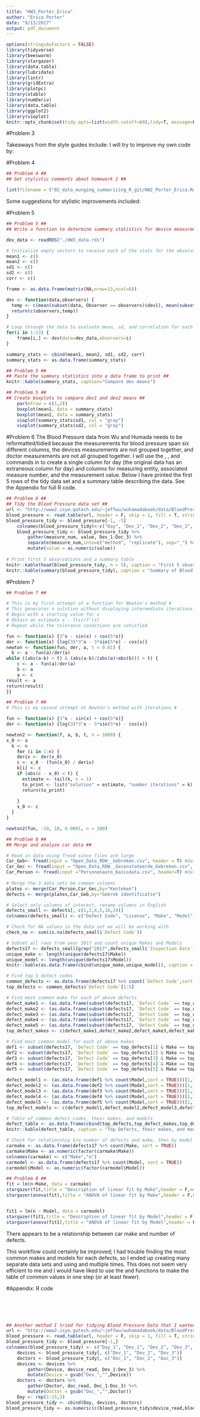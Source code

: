 ```yaml
---
title: "HW3_Porter_Erica"
author: "Erica Porter"
date: "9/13/2017"
output: pdf_document
---
```

```r
options(stringsAsFactors = FALSE)
library(tidyverse)
library(beeswarm)
library(stargazer)
library(data.table)
library(lubridate)
library(lintr)
library(gridExtra)
library(plotpc)
library(xtable)
library(numDeriv)
library(data.table)
library(ggplot2)
library(vioplot)
knitr::opts_chunk$set(tidy.opts=list(width.cutoff=60),tidy=T, message=F, warning=F)
```

#Problem 3

Takeaways from the style guides include:
\begin{itemize}
    \item Consistency is important; it is best to develop a sufficiently neat programming style and use a similar format           throughout multiple files/projects.
    \item Spacing is essential for writing and reading code; be wary of using tabs.
    \item Identifiers and variable names should not have excessive special characters and should follow neat, standard             naming conventions
    \item Try to neatly indent code/functions/processes with different types of commands (e.g. when using tidyr, each              "verb" should be on its own line).
\end{itemize}
I will try to improve my own code by:
\begin{itemize}
    \item Weave my code and text a more effectively for R Markdown documents requiring code, text, and explanations.
    \item Format, label tables and printed results better (e.g. explore grid functions, stargazer, graph packages).
    \item Keeping track of variable and data frame names better.
    \item Including effective spacing and code chunks to improve the appearance and progression of .Rmd files, rather              than solely creating a neat PDF.
\end{itemize}

#Problem 4

```r
## Problem 4 ##
## Get stylistic comments about homework 2 ##

lint(filename = ("02_data_munging_summarizing_R_git/HW2_Porter_Erica.Rmd")
```

Some suggestions for stylistic improvements included:
\begin{itemize}
    \item Inserting spaces after commas and around operators
    \item Format functions better (e.g. opening and closing curly braces on their own line)
    \item Limit lines to <80 characters
    \item Use <- for assignment rather than =
    \item Consistently use double-quotes rather than single-quotes
    \item Avoid using absolute paths if possible
    \item Variable and function names should be lowercase
    \item Avoid using absolute paths
\end{itemize}

#Problem 5
```r
## Problem 5 ##
## Write a function to determine summary statistics for device measurements ##

dev_data <- readRDS("./HW3_data.rds")

# Initialize empty vectors to receive each of the stats for the observations #
mean1 <- c()
mean2 <- c()
sd1 <- c()
sd2 <- c()
corr <- c()

frame <- as.data.frame(matrix(NA,nrow=13,ncol=6))

dev <- function(data,observers) {
  temp <- c(mean(subset(data, Observer == observers)$dev1), mean(subset(data, Observer == observers)$dev2), sd(subset(data, Observer == observers)$dev1), sd(subset(data, Observer == observers)$dev2), cor(subset(data, Observer == observers)$dev1, subset(data, Observer == observers)$dev2))
  return(c(observers,temp))
}

# Loop through the data to evaluate mean, sd, and correlation for each of 13 observers #
for(i in 1:13) {
    frame[i,] <- dev(data=dev_data,observers=i)
}

summary_stats <- cbind(mean1, mean2, sd1, sd2, corr)
summary_stats <- as.data.frame(summary_stats)
```

```r
## Problem 5 ##
## Paste the summary statistics into a data frame to print ##
knitr::kable(summary_stats, caption="Compare dev means")
```

```r
## Problem 5 ##
## Create boxplots to compare dev1 and dev2 means ##
    par(mfrow = c(1,2))
    boxplot(mean1, data = summary_stats)
    boxplot(mean2, data = summary_stats)
    vioplot(summary_stats$sd1, col = "gray")
    vioplot(summary_stats$sd2, col = "gray")
```

#Problem 6
The Blood Pressure data from Wu and Humada needs to be reformatted/tidied because the measurements for blood pressure span six different columns, the devices measurements are not grouped together, and doctor measurements are not all grouped together.  I will use the \texttt{gather}, \texttt{separate}, and \texttt{mutate} commands in \texttt{tidyr} to create a single column for day (the original data has an extraneous column for day) and columns for measuring entity, associated measure number, and the measurement value.  Below I have printed the first 5 rows of the tidy data set and a summary table describing the data.  See the Appendix for full R code.

```r
## Problem 6 ##
## Tidy the Blood Pressure data set ##
url <- "http://www2.isye.gatech.edu/~jeffwu/wuhamadabook/data/BloodPressure.dat"
blood_pressure <- read.table(url, header = F, skip = 1, fill = T, stringsAsFactors = F)
blood_pressure_tidy <- blood_pressure[-1, -5]
    colnames(blood_pressure_tidy)<-c("Day", "Dev_1", "Dev_2", "Dev_3", "Doc_1", "Doc_2", "Doc_3")
    blood_pressure_tidy <- blood_pressure_tidy %>%  
        gather(measure_num, value, Dev_1:Doc_3) %>%  
        separate(measure_num,into=c("method", "replicate"), sep="_") %>%
        mutate(value = as.numeric(value))
    
# Print first 5 observations and a summary table
knitr::kable(head(blood_pressure_tidy, n = 5), caption = "First 5 observations for Blood Pressure")
knitr::kable(summary(blood_pressure_tidy), caption = "Summary of Blood Pressure data")
```

#Problem 7
```r
## Problem 7 ##

# This is my first attempt at a function for Newton's method #
# This generates a solution without displaying intermediate iterations #
# Begin with a starting value for x
# Obtain an estimate x - f(x)/f'(x)
# Repeat while the tolerance conditions are satisfied

fun <- function(x) {3^x - sin(x) + cos(5*x)}
der <- function(x) {log(3)*3^x - 5*sin(5*x) - cos(x)}
newton <- function(fun, der, a, t = 0.01) {
  b <- a - fun(a)/der(a)
while ((abs(a-b) > t) & (abs(a-b)/(abs(a)+abs(b))) > t) {
    c <- a - fun(a)/der(a)
    b <- a
    a <- c
result <- a
return(result)
}}
```

```r
## Problem 7 ##
# This is my second attempt at Newton's method with iterations #

fun <- function(x) {3^x - sin(x) + cos(5*x)}
der <- function(x) {log(3)*3^x - 5*sin(5*x) - cos(x)}

newton2 <- function(f, a, b, t, n = 1000) {
x_0 <- a
  k <- n
    for (i in 1:n) {
    deriv <- der(x_0) 
    c <- x_0 - (fun(x_0) / deriv)
    k[i] <- c
    if (abs(c - x_0) < t) {
      estimate <- tail(k, n = 1)
      to_print <- list("solution" = estimate, "number iterations" = k)
      return(to_print)
      
    }
    x_0 <- c
  }
}

newton2(fun, -10, 10, 0.0001, n = 100)
```

```r
## Problem 8 ##
## Merge and analyze car data ##

# Read in data using fread since files are large
Car_Geb<- fread(input = "Open_Data_RDW__Gebreken.csv", header = T) #dat2
Car_Gec <- fread(input = "Open_Data_RDW__Geconstateerde_Gebreken.csv", header=T) #dat3
Car_Person <- fread(input ="Personenauto_basisdata.csv", header=T) #dat1
    
# Merge the 3 data sets be common columns
plates <- merge(Car_Person,Car_Gec,by="Kenteken")
defects <- merge(plates,Car_Geb,by="Gebrek identificatie")

# Select only columns of interest, rename columns in English
defects_small <- defects[, c(1,2,4,5,16,24)]
colnames(defects_small) <- c("Defect Code", "License", "Make", "Model", "Inspection Date", "Defect Description")

# Check for NA values in the data set we will be working with
check_na <- sum(is.na(defects_small$`Defect Code`))

# Subset all rows from year 2017 and count unique Makes and Models
defects17 <- defects_small[grep("2017",defects_small$`Inspection Date`),]
unique_make <- length(unique(defects17$Make))
unique_model <- length(unique(defects17$Model))
knitr::kable(as.data.frame(cbind(unique_make,unique_model)), caption = "Number of Unique Makes and Models")

# Find top 5 defect codes
common_defects <- as.data.frame(defects17 %>% count(`Defect Code`,sort = TRUE))
top_defects <- common_defects$`Defect Code`[1:5]

# Find most common make for each of above defects
defect_make1 <- (as.data.frame(subset(defects17, `Defect Code` == top_defects[1]) %>% count(Make, sort = TRUE)))[1,1]
defect_make2 <- (as.data.frame(subset(defects17, `Defect Code` == top_defects[2]) %>% count(Make, sort = TRUE)))[1,1]
defect_make3 <- (as.data.frame(subset(defects17, `Defect Code` == top_defects[3]) %>% count(Make, sort = TRUE)))[1,1]
defect_make4 <- (as.data.frame(subset(defects17, `Defect Code` == top_defects[4]) %>% count(Make, sort = TRUE)))[1,1]
defect_make5 <- (as.data.frame(subset(defects17, `Defect Code` == top_defects[5]) %>% count(Make, sort = TRUE)))[1,1]
top_defect_makes <- c(defect_make1,defect_make2,defect_make3,defect_make4,defect_make5)

# Find most common model for each of above makes
def1 <- subset(defects17, `Defect Code` == top_defects[1] & Make == top_defect_makes[1])
def2 <- subset(defects17, `Defect Code` == top_defects[2] & Make == top_defect_makes[2])
def3 <- subset(defects17, `Defect Code` == top_defects[3] & Make == top_defect_makes[3])
def4 <- subset(defects17, `Defect Code` == top_defects[4] & Make == top_defect_makes[4])
def5 <- subset(defects17, `Defect Code` == top_defects[5] & Make == top_defect_makes[5])

defect_model1 <- (as.data.frame(def1 %>% count(Model,sort = TRUE)))[1,1]
defect_model2 <- (as.data.frame(def2 %>% count(Model,sort = TRUE)))[1,1]
defect_model3 <- (as.data.frame(def3 %>% count(Model,sort = TRUE)))[1,1]
defect_model4 <- (as.data.frame(def4 %>% count(Model,sort = TRUE)))[1,1]
defect_model5 <- (as.data.frame(def5 %>% count(Model,sort = TRUE)))[1,1]
top_defect_models <- c(defect_model1,defect_model2,defect_model3,defect_model4,defect_model5)

# Table of common defect codes, their makes, and models
defect_table <- as.data.frame(cbind(top_defects,top_defect_makes,top_defect_models))
knitr::kable(defect_table, caption = "Top Defects, their makes, and models")

# Check for relationship b/w number of defects and make, then by model
carmake <- as.data.frame(defects17 %>% count(Make, sort = TRUE))
carmake$Make <- as.numeric(factor(carmake$Make))
colnames(carmake) <- c("Make","n")
carmodel <- as.data.frame(defects17 %>% count(Model, sort = TRUE))
carmodel$Model <- as.numeric(factor(carmodel$Model))
```

```r
## Problem 8 ##
fit = lm(n~Make, data = carmake)
stargazer(fit,title = "Description of linear fit by Make",header = F,no.space=T,single.row=T)
stargazer(anova(fit),title = "ANOVA of linear fit by Make",header = F,no.space=T,single.row=T)


fit1 = lm(n ~ Model, data = carmodel)
stargazer(fit1,title = "Description of linear fit by Model",header = F,no.space=T,single.row=T)
stargazer(anova(fit1),title = "ANOVA of linear fit by Model",header = F,no.space=T,single.row=T)
```
There appears to be a relationship between car make and number of defects.

This workflow could certainly be improved; I had trouble finding the most common makes and models for each defects, so I ended up creating many separate data sets and using \texttt{subset} and \texttt{count} multiple times.  This does not seem very efficient to me and I would have liked to use the \texttt{subset} and \texttt{count} functions to make the table of common values in one step (or at least fewer).
\newpage

#Appendix: R code
```r
```
\vspace{1cm}
```r
```

```r
```

```r
```

\vspace{1cm}
```r
```

```r

## Another method I tried for tidying Blood Pressure Data that I wanted to keep for reference ##
url <- "http://www2.isye.gatech.edu/~jeffwu/wuhamadabook/data/BloodPressure.dat"
blood_pressure <- read.table(url, header = F, skip = 1, fill = T, stringsAsFactors = F)
blood_pressure_tidy <- blood_pressure[-1,]
colnames(blood_pressure_tidy) <- c("Day_1", "Dev_1", "Dev_2", "Dev_3", "Day_2", "Doc_1", "Doc_2", "Doc_3")
    devices <- blood_pressure_tidy[, c("Dev_1", "Dev_2", "Dev_3")]
    doctors <- blood_pressure_tidy[, c("Doc_1", "Doc_2", "Doc_3")]
    devices <- devices %>%
        gather(Device, device_read, Dev_1:Dev_3) %>%
        mutate(Device = gsub("Dev_","",Device))
    doctors <- doctors %>%
        gather(Doctor, doc_read, Doc_1:Doc_3) %>%
        mutate(Doctor = gsub("Doc_","",Doctor))
    Day <- rep(1:15,3)
blood_pressure_tidy <- cbind(Day, devices, doctors)
blood_presure_tidy <- as.numeric(c(blood_pressure_tidy$device_read,blood_pressure_tidy$doc_read))
```

\vspace{1cm}
```r
```

```r
```

\vspace{1cm}
```r
```

```r
```
